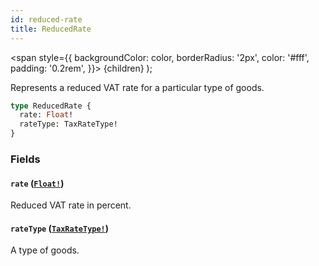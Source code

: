 ```yaml
---
id: reduced-rate
title: ReducedRate
---
```


<span
style={{
      backgroundColor: color,
      borderRadius: '2px',
      color: '#fff',
      padding: '0.2rem',
    }}>
{children}
</span>
);

Represents a reduced VAT rate for a particular type of goods.

```graphql
type ReducedRate {
  rate: Float!
  rateType: TaxRateType!
}
```

### Fields

#### `rate` ([`Float!`](/api-reference/scalars/float.mdx))

Reduced VAT rate in percent.

#### `rateType` ([`TaxRateType!`](/api-reference/enums/tax-rate-type.mdx))

A type of goods.
